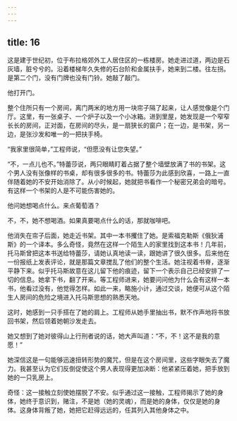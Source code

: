 ```yaml
---
---
---
```

title: 16
---




这是建于世纪初，位于布拉格郊外工人居住区的一栋楼房。她走进过道，两边是石灰墙，脏兮兮的。沿着楼梯年久失修的石台阶和金属扶手，她来到二楼。往左拐。是第二个门，没有门牌也没有门铃。她敲了敲门。

他打开门。

整个住所只有一个房间，离门两米的地方用一块帘子隔了起来，让人感觉像是个门厅。这里，有一张桌子、一个炉子以及一个小冰箱。进到里屋，她发现是一个窄窄长长的房间，正对面，在房间的尽头，是一扇狭长的窗户；在一边，是书架，另一边，是张沙发和唯一的一把扶手椅。

“我家里很简单，”工程师说，“但愿没有让您失望。”

“不，一点儿也不。”特蕾莎说，两只眼睛盯着占据了整个墙壁放满了书的书架。这个男人没有张像样的书桌，却有很多很多的书。特蕾莎为此感到欣喜，一路上一直伴随着她的不安开始消除了。从小时候起，她就把书看作一个秘密兄弟会的暗号。有这样一个书架的人是不可能伤害她的。

他问她想喝点什么。来点葡萄酒？

不，不，她不想喝酒。如果真要喝点什么的话，那就咖啡吧。

他消失在帘子后面，她走近书架。其中一本书攫住了她。是索福克勒斯《俄狄浦斯》的一个译本。多么奇怪，竟然在这样一个陌生人的家里找到这本书！几年前，托马斯曾把这本书送给特蕾莎，请她认真地读一读，跟她讲了很久很多。后来他在一份报纸上发表评论，就是那篇文章搅乱了他们的整个生活。她注视着书脊，逐渐平静下来。似乎托马斯故意在这儿留下他的痕迹，留下一个表示自己已经安排了一切的信息。她拿下书，翻了开来。等工程师进来，她要问问他为什么会有这样一本书，他看过没有，他觉得怎样。如此一来，略施小计，通过交谈，她便可从这个陌生人房间的危险之境进入托马斯思想的熟悉天地。

这时，她感到一只手搭在了她的肩上。工程师从她手里抽出书，默不作声地将书放回书架，然后领着她朝沙发走去。

她又想到了她对彼得山上行刑者说的话，她大声叫道：“不，不！这不是我的意愿！”

她深信这是一句能够迅速扭转形势的魔咒，但是在这个房间里，这些字眼失去了魔力。我甚至认为它们反倒促使这个男人表现得更加决断：他紧紧压着她，把手放到她的一只乳房上。

奇怪：这一接触立刻使她摆脱了不安。似乎通过这一接触，工程师揭示了她的身体，她终于意识到，赌注，不是她（她的灵魂），而是她的身体，仅仅是她的身体。这身体背叛了她，她把它赶得远远的，任其列入其他身体之中。